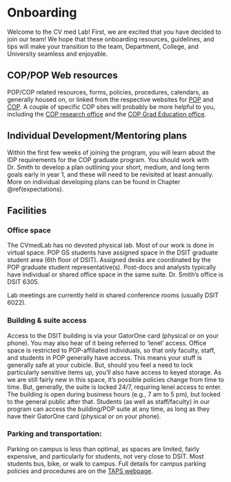 # Onboarding {#sec-onboarding}

Welcome to the CV med Lab! First, we are excited that you have decided to join our team! We hope that these onboarding resources, guidelines, and tips will make your transition to the team, Department, College, and University seamless and enjoyable. 


## COP/POP Web resources

POP/COP related resources, forms, policies, procedures, calendars, as generally housed on, or linked from the respective websites for [POP](https://pop.pharmacy.ufl.edu/) and [COP](https://pharmacy.ufl.edu/). A couple of specific COP sites will probably be more helpful to you, including the [COP research office](https://pharmacy.ufl.edu/research/cop-research-office/) and the [COP Grad Education office](https://graduateeducation.pharmacy.ufl.edu/). 

<!--## New employee and student onboarding checklists

[A work in progress.](https://docs.google.com/document/d/1ETgvSJ2ccryVKiEFZPPxgGKP50OxAyPuXed-eNCgQd8/edit?usp=sharing)

-   [IT Help](https://www.umassd.edu/cits/help/) for new students and staff/faculty
-   Here, you can navigate to the "Are you new?" section and select either student or staff.
-->
## Individual Development/Mentoring plans

Within the first few weeks of joining the program, you will learn about the IDP requirements for the COP graduate program. You should work with Dr. Smith to develop a plan outlining your short, medium, and long term goals early in year 1, and these will need to be revisited at least annually. More on individual developing plans can be found in Chapter \@ref(expectations).

<!--## Timesheets

(**graduate students do not need to complete timesheets**)

You can access you timesheets through the [HR portal in](https://my.umassd.edu/). Navigate to Quicklaunch and click on HRDirect. You need to enter your UMassD user ID, password, and select the Dartmouth campus. If this is the first time you do this, you will also need to verify your account through DUO authorization. We recommend using the DUO app on your phone. You can choose to have push access, or send codes. After your initial setup, you can also opt to go through DUO 1/month (instead of every time you login to HRDirect).

Even if you are salaried, it's still important to keep track of and submit your vacation and sick time!
-->
## Facilities

### Office space

The CVmedLab has no devoted physical lab. Most of our work is done in virtual space. POP GS students have assigned space in the DSIT graduate student area (6th floor of DSIT). Assigned desks are coordinated by the POP graduate student representative(s). Post-docs and analysts typically have individual or shared office space in the same suite. Dr. Smith's office is DSIT 6305. 

Lab meetings are currently held in shared conference rooms (usually DSIT 6022).

### Building & suite access

Access to the DSIT building is via your GatorOne card (physical or on your phone). You may also hear of it being referred to 'lenel' access. Office space is restricted to POP-affiliated individuals, so that only faculty, staff, and students in POP generally have access. This means your stuff is generally safe at your cubicle. But, should you feel a need to lock particularly sensitive items up, you'll also have access to keyed storage. As we are still fairly new in this space, it's possible policies change from time to time. But, generally, the suite is locked 24/7, requiring lenel access to enter. The building is open during business hours (e.g., 7 am to 5 pm), but locked to the general public after that. Students (as well as staff/faculty) in our program can access the building/POP suite at any time, as long as they have their GatorOne card (physical or on your phone). 

### Parking and transportation:

Parking on campus is less than optimal, as spaces are limited, fairly expensive, and particularly for students, not very close to DSIT. Most students bus, bike, or walk to campus. Full details for campus parking policies and procedures are on the [TAPS webpage](https://taps.ufl.edu/). 
